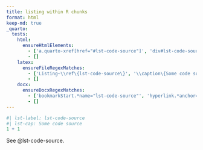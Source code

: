 ```yaml
---
title: listing within R chunks
format: html
keep-md: true
_quarto:
  tests:
    html:
      ensureHtmlElements:
        - ['a.quarto-xref[href="#lst-code-source"]', 'div#lst-code-source.listing']
        - []
    latex:
      ensureFileRegexMatches:
        - ['Listing~\\ref\{lst-code-source\}', '\\caption\{Some code source\}']
        - []
    docx:
      ensureDocxRegexMatches:
        - ['bookmarkStart.*name="lst-code-source"', 'hyperlink.*anchor="lst-code-source"']
        - []
---
```


```r
#| lst-label: lst-code-source
#| lst-cap: Some code source
1 + 1
```

See @lst-code-source.